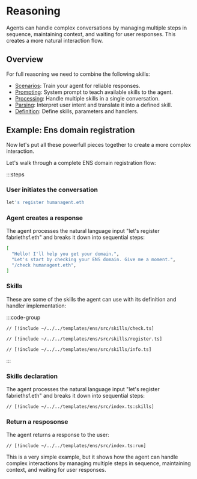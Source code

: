 # Reasoning

Agents can handle complex conversations by managing multiple steps in sequence, maintaining context, and waiting for user responses. This creates a more natural interaction flow.

## Overview

For full reasoning we need to combine the following skills:

- [Scenarios](/concepts/skills/scenarios): Train your agent for reliable responses.
- [Prompting](/concepts/skills/prompting): System prompt to teach available skills to the agent.
- [Processing](/concepts/skills/processing): Handle multiple skills in a single conversation.
- [Parsing](/concepts/skills/parsing): Interpret user intent and translate it into a defined skill.
- [Definition](/concepts/skills/definition): Define skills, parameters and handlers.

## Example: Ens domain registration

Now let's put all these powerfull pieces together to create a more complex interaction.

Let's walk through a complete ENS domain registration flow:

:::steps

### User initiates the conversation

```bash
let's register humanagent.eth
```

### Agent creates a response

The agent processes the natural language input "let's register fabriethsf.eth" and breaks it down into sequential steps:

```bash
[
  "Hello! I'll help you get your domain.",
  "Let's start by checking your ENS domain. Give me a moment.",
  "/check humanagent.eth",
]
```

### Skills

These are some of the skills the agent can use with its definition and handler implementation:

:::code-group

```tsx check [src/skills/check.ts]
// [!include ~/../../templates/ens/src/skills/check.ts]
```

```tsx register [src/skills/register.ts]
// [!include ~/../../templates/ens/src/skills/register.ts]
```

```tsx info [src/skills/info.ts]
// [!include ~/../../templates/ens/src/skills/info.ts]
```

:::

### Skills declaration

The agent processes the natural language input "let's register fabriethsf.eth" and breaks it down into sequential steps:

```tsx [src/index.ts]
// [!include ~/../../templates/ens/src/index.ts:skills]
```

### Return a resposonse

The agent returns a response to the user:

```tsx [src/index.ts]
// [!include ~/../../templates/ens/src/index.ts:run]
```

This is a very simple example, but it shows how the agent can handle complex interactions by managing multiple steps in sequence, maintaining context, and waiting for user responses.
